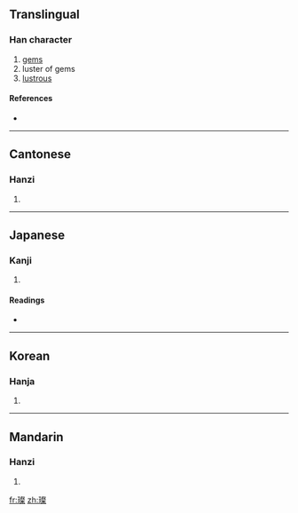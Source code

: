 ==Translingual==

===Han character===
{{Han char|rn=96|rad=玉|as=13|sn=17|four=1719<sub>4</sub>|canj=一土卜水木 (MGYED)}}

# [[gems]]
# luster of gems
# [[lustrous]]

====References====
* {{Han ref|kx=0742.300|dkj=21270|dj=1152.010|hdz=21139.160|uh=74A8|ud=29864|bh=C0F6|bd=49398}}

----

==Cantonese==

===Hanzi===
{{yue-hanzi|jyut=|y=chaan3}}

# {{defn|Cantonese}}

----

==Japanese==

===Kanji===
{{ja-kanji|grade=|rs=玉13}}

# {{defn|Japanese}}

====Readings====
* {{ja-readings|on=[[さん]] (san)|kun=|nanori=}}

----

==Korean==

===Hanja===
{{ko-hanja|hangeul=찬|eumhun=|rv=chan|mr=ch'an|y=chan}}

# {{defn|Korean}}

----

==Mandarin==

===Hanzi===
{{cmn-hanzi|pin=[[càn]] ([[can4]])|wg=ts'an<sup>4</sup>}}

# {{defn|Mandarin}}

[[fr:璨]]
[[zh:璨]]